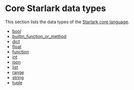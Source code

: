 <html devsite>
<head>
  <meta name="project_path" value="/_project.yaml">
  <meta name="book_path" value="/versions/6.1.0/_book.yaml">
</head>
<body>
<h1 class="page-title">Core Starlark data types</h1>

This section lists the data types of the <a href='https://github.com/bazelbuild/starlark/blob/master/spec.md#built-in-constants-and-functions'>Starlark core language</a>.

<ul>

<li><a href="/versions/6.1.0/rules/lib/bool">bool</a></li>

<li><a href="/versions/6.1.0/rules/lib/builtin_function_or_method">builtin_function_or_method</a></li>

<li><a href="/versions/6.1.0/rules/lib/dict">dict</a></li>

<li><a href="/versions/6.1.0/rules/lib/float">float</a></li>

<li><a href="/versions/6.1.0/rules/lib/function">function</a></li>

<li><a href="/versions/6.1.0/rules/lib/int">int</a></li>

<li><a href="/versions/6.1.0/rules/lib/json">json</a></li>

<li><a href="/versions/6.1.0/rules/lib/list">list</a></li>

<li><a href="/versions/6.1.0/rules/lib/range">range</a></li>

<li><a href="/versions/6.1.0/rules/lib/string">string</a></li>

<li><a href="/versions/6.1.0/rules/lib/tuple">tuple</a></li>
</ul>
</body>
</html>
